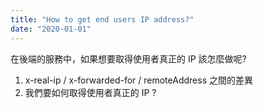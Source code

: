 ```yaml
---
title: "How to get end users IP address?"
date: "2020-01-01"
---
```


在後端的服務中，如果想要取得使用者真正的 IP 該怎麼做呢?

1. x-real-ip / x-forwarded-for / remoteAddress 之間的差異
2. 我們要如何取得使用者真正的 IP ?

<ImageInsideBlog
  src="/images/1027_01.png"
  alt="stupid"
  height={289}
  width={1459}
  layout="intrinsic"
/>
